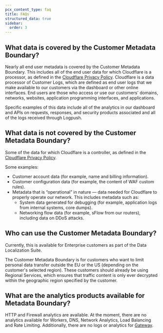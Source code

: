 ```yaml
---
pcx_content_type: faq
title: FAQs
structured_data: true
sidebar:
  order: 3
---
```


## What data is covered by the Customer Metadata Boundary?

Nearly all end user metadata is covered by the Customer Metadata Boundary. This includes all of the end user data for which Cloudflare is a processor, as defined in the [Cloudflare Privacy Policy](https://www.cloudflare.com/privacypolicy/). Cloudflare is a data processor of Customer Logs, which are defined as end user logs that we make available to our customers via the dashboard or other online interfaces. End users are those who access or use our customers' domains, networks, websites, application programming interfaces, and applications.

Specific examples of this data include all of the analytics in our dashboard and APIs on requests, responses, and security products associated and all of the logs received through Logpush.

## What data is not covered by the Customer Metadata Boundary?

Some of the data for which Cloudflare is a controller, as defined in the [Cloudflare Privacy Policy](https://www.cloudflare.com/privacypolicy/).

Some examples:

- Customer account data (for example, name and billing information).
- Customer configuration data (for example, the content of WAF custom rules).
- Metadata that is “operational” in nature — data needed for Cloudflare to properly operate our network. This includes metadata such as:
  - System data generated for debugging (for example, application logs from internal systems, core dumps).
  - Networking flow data (for example, sFlow from our routers), including data on DDoS attacks.

## Who can use the Customer Metadata Boundary?

Currently, this is available for Enterprise customers as part of the Data Localization Suite.

The Customer Metadata Boundary is for customers who want to limit personal data transfer outside the EU or the US (depending on the customer's selected region). These customers should already be using Regional Services, which ensures that traffic content is only ever decrypted within the geographic region specified by the customer.

## What are the analytics products available for Metadata Boundary?

HTTP and Firewall analytics are available. At the moment, there are no analytics available for Workers, DNS, Network Analytics, Load Balancing and Rate Limiting. Additionally, there are no logs or analytics for [Gateway](/cloudflare-one/insights/logs/gateway-logs/#limitations).
